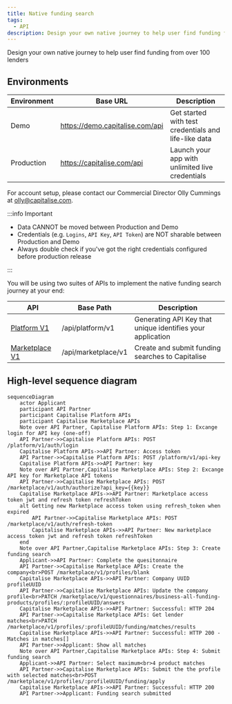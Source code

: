 ```yaml
---
title: Native funding search
tags:
  - API
description: Design your own native journey to help user find funding from over 100 lenders
---
```


Design your own native journey to help user find funding from over 100 lenders

## Environments

| Environment | Base URL | Description |
| --- | --- | --- |
| Demo | https://demo.capitalise.com/api | Get started with test credentials and life-like data |
| Production | https://capitalise.com/api | Launch your app with unlimited live credentials |

For account setup, please contact our Commercial Director Olly Cummings at [olly@capitalise.com](mailto:olly@capitalise.com).

:::info Important

- Data CANNOT be moved between Production and Demo
- Credentials (e.g. `Logins`, `API Key`, `API Token`) are NOT sharable between Production and Demo
- Always double check if you've got the right credentials configured before production release

:::

You will be using two suites of APIs to implement the native funding search journey at your end:

| API | Base Path | Description |
| --- | --- | --- |
| [Platform V1](/api/platform) | /api/platform/v1 | Generating API Key that unique identifies your application |
| [Marketplace V1](/api/marketplace/v1) | /api/marketplace/v1 | Create and submit funding searches to Capitalise |

## High-level sequence diagram

```mermaid
sequenceDiagram
    actor Applicant
    participant API Partner
    participant Capitalise Platform APIs
    participant Capitalise Marketplace APIs
    Note over API Partner, Capitalise Platform APIs: Step 1: Excange login for API key (one-off)
    API Partner->>Capitalise Platform APIs: POST /platform/v1/auth/login
    Capitalise Platform APIs->>API Partner: Access token
    API Partner->>Capitalise Platform APIs: POST /platform/v1/api-key
    Capitalise Platform APIs->>API Partner: key
    Note over API Partner,Capitalise Marketplace APIs: Step 2: Excange API key for Marketplace API tokens
    API Partner->>Capitalise Marketplace APIs: POST /marketplace/v1/auth/authorize?api_key={{key}}
    Capitalise Marketplace APIs->>API Partner: Marketplace access token jwt and refresh token refreshToken
    alt Getting new Marketplace access token using refresh_token when expired
        API Partner->>Capitalise Marketplace APIs: POST /marketplace/v1/auth/refresh-token
        Capitalise Marketplace APIs->>API Partner: New marketplace access token jwt and refresh token refreshToken
    end
    Note over API Partner,Capitalise Marketplace APIs: Step 3: Create funding search
    Applicant->>API Partner: Complete the quesitonnaire
    API Partner->>Capitalise Marketplace APIs: Create the company<br>POST /marketplace/v1/profiles/blank
    Capitalise Marketplace APIs->>API Partner: Company UUID profileUUID
    API Partner->>Capitalise Marketplace APIs: Update the company profile<br>PATCH /marketplace/v1/questionnaires/business-all-funding-products/profiles/:profileUUID/answers
    Capitalise Marketplace APIs->>API Partner: Successful: HTTP 204
    API Partner->>Capitalise Marketplace APIs: Get lender matches<br>PATCH /marketplace/v1/profiles/:profileUUID/funding/matches/results
    Capitalise Marketplace APIs->>API Partner: Successful: HTTP 200 - Matches in matches[]
    API Partner->>Applicant: Show all matches
    Note over API Partner,Capitalise Marketplace APIs: Step 4: Submit funding search
    Applicant->>API Partner: Select maximum<br>4 product matches
    API Partner->>Capitalise Marketplace APIs: Submit the the profile with selected matches<br>POST /marketplace/v1/profiles/:profileUUID/funding/apply
    Capitalise Marketplace APIs->>API Partner: Successful: HTTP 200
    API Partner->>Applicant: Funding search submitted

```
